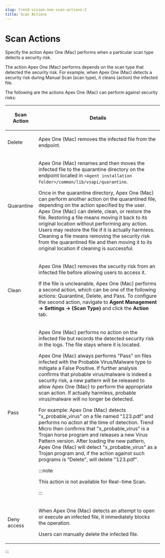 ```yaml
---
slug: trend-vision-one-scan-actions-2
title: Scan Actions
---
```

# Scan Actions

Specify the action Apex One (Mac) performs when a particular scan type detects a security risk.

The action Apex One (Mac) performs depends on the scan type that detected the security risk. For example, when Apex One (Mac) detects a security risk during Manual Scan (scan type), it cleans (action) the infected file.

The following are the actions Apex One (Mac) can perform against security risks:

<table>
<colgroup>
<col style="width: 20%" />
<col style="width: 80%" />
</colgroup>
<thead>
<tr>
<th><p>Scan Action</p></th>
<th><p>Details</p></th>
</tr>
</thead>
<tbody>
<tr>
<td><p>Delete</p></td>
<td><p>Apex One (Mac) removes the infected file from the endpoint.</p></td>
</tr>
<tr>
<td><p>Quarantine</p></td>
<td><p>Apex One (Mac) renames and then moves the infected file to the quarantine directory on the endpoint located in <code>&lt;Agent installation folder&gt;/common/lib/vsapi/quarantine</code>.</p>
<p>Once in the quarantine directory, Apex One (Mac) can perform another action on the quarantined file, depending on the action specified by the user. Apex One (Mac) can delete, clean, or restore the file. Restoring a file means moving it back to its original location without performing any action. Users may restore the file if it is actually harmless. Cleaning a file means removing the security risk from the quarantined file and then moving it to its original location if cleaning is successful.</p></td>
</tr>
<tr>
<td><p>Clean</p></td>
<td><p>Apex One (Mac) removes the security risk from an infected file before allowing users to access it.</p>
<p>If the file is uncleanable, Apex One (Mac) performs a second action, which can be one of the following actions: Quarantine, Delete, and Pass. To configure the second action, navigate to <strong>Agent Management → Settings → {Scan Type}</strong> and click the <strong>Action</strong> tab.</p></td>
</tr>
<tr>
<td><p>Pass</p></td>
<td><p>Apex One (Mac) performs no action on the infected file but records the detected security risk in the logs. The file stays where it is located.</p>
<p>Apex One (Mac) always performs "Pass" on files infected with the Probable Virus/Malware type to mitigate a False Positive. If further analysis confirms that probable virus/malware is indeed a security risk, a new pattern will be released to allow Apex One (Mac) to perform the appropriate scan action. If actually harmless, probable virus/malware will no longer be detected.</p>
<p>For example: Apex One (Mac) detects "x_probable_virus" on a file named "123.pdf" and performs no action at the time of detection. Trend Micro then confirms that "x_probable_virus" is a Trojan horse program and releases a new Virus Pattern version. After loading the new pattern, Apex One (Mac) will detect "x_probable_virus" as a Trojan program and, if the action against such programs is "Delete", will delete "123.pdf".</p>


:::note

<p>This action is not available for Real-time Scan.</p>


:::

</td>
</tr>
<tr>
<td><p>Deny access</p></td>
<td><p>When Apex One (Mac) detects an attempt to open or execute an infected file, it immediately blocks the operation.</p>
<p>Users can manually delete the infected file.</p></td>
</tr>
</tbody>
</table>
:::
